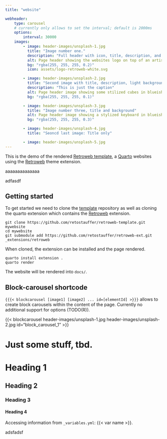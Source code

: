 ```yaml
---
title: "website"

webheader:
    type: carousel
    # currently only allows to set the interval; default is 2000ms
    options:
        interval: 30000
    images:
        - image: header-images/unsplash-1.jpg
          title: "Image number one."
          description: "Full header with icon, title, description, and background color."
          alt: Page header showing the websites logo on top of an artistic blueish background.
          bg: "rgba(255, 255, 255, 0.2)"
          icon: assets/logo-retroweb-white.svg

        - image: header-images/unsplash-2.jpg
          title: "Second image with title, description, light background, without an icon."
          description: "This is just the caption"
          alt: Page header image showing some stilized cubes in blueish color.
          bg: "rgba(255, 255, 255, 0.1)"

        - image: header-images/unsplash-3.jpg
          title: "Image number three, title and background"
          alt: Page header image showing a stylized keyboard in blueish color.
          bg: "rgba(255, 255, 255, 0.3)"

        - image: header-images/unsplash-4.jpg
          title: "Seoncd last image: Title only"

        - image: header-images/unsplash-5.jpg
---
```



This is the demo of the rendered [Retroweb template](rwt), a 
[Quarto](quarto) websites using the [Retroweb](rwe) theme extension.


::::: {.container}
:::: {.row}
::: {.col-sm-5}
aaaaaaaaaaaaaa
:::
::: {.col-sm-5}
adfasdf
:::
::::
:::::

## Getting started

To get started we need to clone the [template](wrt) repository as well
as cloning the quarto extension which contains the [Retroweb](wre) extension.

```
git clone https://github.com/retostauffer/retroweb-template.git mywebsite
cd mywebsite
git submodule add https://github.com/retostauffer/retroweb-ext.git _extensions/retroweb
```

When cloned, the extension can be installed and the page rendered.

```
quarto install extension .
quarto render
```

The website will be rendered into `docs/`.


## Block-carousel shortcode

`{{{< blockcarousel [image1] [image2] ... id=[elementId] >}}}` allows to create block
carousels within the content of the page. Currently no additional support for
options (TODO(R)).

<!-- bootstrap 5 image carousel -->
{{< blockcarousel header-images/unsplash-1.jpg header-images/unsplash-2.jpg id="block_carousel_1" >}}

# Just some stuff, tbd.

# Heading 1

## Heading 2

### Heading 3

#### Heading 4


Accessing information from `_variables.yml`: {{< var name >}}.


::: {.red}
adsfadsf
:::


[quarto]: https://quarto.org/docs/reference/projects/websites.html
[rwt]: https://github.com/retostauffer/retroweb-template
[rwe]: https://quarto.org/docs/reference/projects/websites.html
